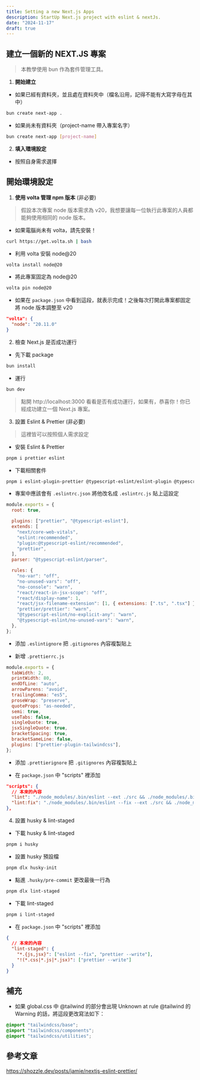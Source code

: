 ```yaml
---
title: Setting a new Next.js Apps
description: StartUp Next.js project with eslint & nextJs.
date: "2024-11-17"
draft: true
---
```


## 建立一個新的 NEXT.JS 專案

> 本教學使用 bun 作為套件管理工具。

1. **開始建立**

- 如果已經有資料夾，並且處在資料夾中（檔名沿用，記得不能有大寫字母在其中）

```bash
bun create next-app .
```

- 如果尚未有資料夾（project-name 帶入專案名字）

```bash
bun create next-app [project-name]
```

2. **填入環境設定**

- 按照自身需求選擇

## 開始環境設定

1. **使用 volta 管理 npm 版本** (非必要)

> 假設本次專案 node 版本需求為 v20，我想要讓每一位執行此專案的人員都能夠使用相同的 node 版本。

- 如果電腦尚未有 volta，請先安裝！

```bash
curl https://get.volta.sh | bash
```

- 利用 volta 安裝 node@20

```bash
volta install node@20
```

- 將此專案固定為 node@20

```bash
volta pin node@20
```

- 如果在 `package.json` 中看到這段，就表示完成！之後每次打開此專案都固定將 node 版本調整至 v20

```json package.json
"volta": {
  "node": "20.11.0"
}
```

2. 檢查 Next.js 是否成功運行

- 先下載 package

```bash
bun install
```

- 運行

```bash
bun dev
```

> 點開 http://localhost:3000 看看是否有成功運行，如果有，恭喜你！你已經成功建立一個 Next.js 專案。

3. 設置 Eslint & Prettier (非必要)

> 這裡皆可以按照個人需求設定

- 安裝 Eslint & Prettier

```bash
pnpm i prettier eslint
```

- 下載相關套件

```bash
pnpm i eslint-plugin-prettier @typescript-eslint/eslint-plugin @typescript-eslint/parser eslint-config-prettier prettier-plugin-tailwindcss
```

- 專案中應該會有 `.eslintrc.json` 將他改名成 `.eslintrc.js` 貼上這設定

```js .eslintrc.js
module.exports = {
  root: true,

  plugins: ["prettier", "@typescript-eslint"],
  extends: [
    "next/core-web-vitals",
    "eslint:recommended",
    "plugin:@typescript-eslint/recommended",
    "prettier",
  ],
  parser: "@typescript-eslint/parser",

  rules: {
    "no-var": "off",
    "no-unused-vars": "off",
    "no-console": "warn",
    "react/react-in-jsx-scope": "off",
    "react/display-name": 1,
    "react/jsx-filename-extension": [1, { extensions: [".ts", ".tsx"] }],
    "prettier/prettier": "warn",
    "@typescript-eslint/no-explicit-any": "warn",
    "@typescript-eslint/no-unused-vars": "warn",
  },
};
```

- 添加 `.eslintignore` 把 `.gitignores` 內容複製貼上

- 新增 `.prettierrc.js`

```js .prettierrc.js
module.exports = {
  tabWidth: 2,
  printWidth: 80,
  endOfLine: "auto",
  arrowParens: "avoid",
  trailingComma: "es5",
  proseWrap: "preserve",
  quoteProps: "as-needed",
  semi: true,
  useTabs: false,
  singleQuote: true,
  jsxSingleQuote: true,
  bracketSpacing: true,
  bracketSameLine: false,
  plugins: ["prettier-plugin-tailwindcss"],
};
```

- 添加 `.prettierignore` 把 `.gitignores` 內容複製貼上

- 在 `package.json` 中 "scripts" 裡添加

```json package.json
"scripts": {
  // 本來的內容
  "lint": "./node_modules/.bin/eslint --ext ./src && ./node_modules/.bin/prettier --check ./src",
  "lint:fix": "./node_modules/.bin/eslint --fix --ext ./src && ./node_modules/.bin/prettier --write ./src"
},
```

4. 設置 husky & lint-staged

- 下載 husky & lint-staged

```bash
pnpm i husky
```

- 設置 husky 預設檔

```bash
pnpm dlx husky-init
```

- 點進 `.husky/pre-commit` 更改最後一行為

```bash
pnpm dlx lint-staged
```

- 下載 lint-staged

```bash
pnpm i lint-staged
```

- 在 `package.json` 中 "scripts" 裡添加

```json package.json
{
  // 本來的內容
  "lint-staged": {
    "*.{js,jsx}": ["eslint --fix", "prettier --write"],
    "!(*.css|*.js|*.jsx)": ["prettier --write"]
  }
}
```

## 補充

- 如果 global.css 中 @tailwind 的部分會出現 Unknown at rule @tailwind 的 Warning 的話，將這段更改寫法如下：

```css global.css
@import "tailwindcss/base";
@import "tailwindcss/components";
@import "tailwindcss/utilities";
```

## 參考文章

https://shozzle.dev/posts/jamie/nextjs-eslint-prettier/
